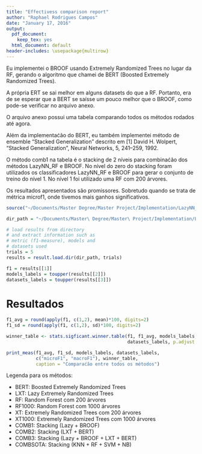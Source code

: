 ```yaml
---
title: "Effectivess comparison report"
author: "Raphael Rodrigues Campos"
date: "January 17, 2016"
output:
  pdf_document:
    keep_tex: yes
  html_document: default
header-includes: \usepackage{multirow}
---
```


Eu implementei o BROOF usando Extremely Randomized Trees no lugar da RF, gerando o algoritmo que chamei de BERT (Boosted Extremely Randomized Trees).

A própria ERT se sai melhor em alguns datasets do que a RF. Portanto, era de se esperar
que a BERT se saísse um pouco melhor que o BROOF, como pode-se verificar no arquivo anexo.

O arquivo anexo possui uma tabela comparando todos os métodos rodados até agora.

Além da implementaćão do BERT, eu também implementei método de ensemble "Stacked Generalization" descrito em [1] David H. Wolpert, "Stacked Generalization", Neural Networks, 5, 241--259, 1992.

O método comb1 na tabela é o stacking de 2 níveis para combinaćão dos métodos LazyNN\_RF e BROOF. No nível do zero do stacking foram utilizados os classificadores LazyNN_RF e BROOF para gerar o conjunto de treino do nível 1. No nível 1 foi utilizado uma RF com 200 árvores.

Os resultados apresentados são promissores. Sobretudo quando se trata de métrica microf1, onde tivemos mais ganhos significativos.


```r
source("~/Documents/Master Degree/Master Project/Implementation/LazyNN_RF/experiments/reports/utils.R")

dir_path = "~/Documents/Master\ Degree/Master\ Project/Implementation/LazyNN_RF/release/results/results_grid/"

# load results from directory
# and extract information such as
# metric (f1-measure), models and
# datasets used
trials = 5
results = result.load.dir(dir_path, trials)

f1 = results[[1]]
models_labels = toupper(results[[2]])
datasets_labels = toupper(results[[3]])

```

# Resultados

```r
f1_avg = round(apply(f1, c(1,2), mean)*100, digits=2)
f1_sd = round(apply(f1, c(1,2), sd)*100, digits=2)

winner_table <- stats.sigficant.winner.table(f1, f1_avg, models_labels,
                                             datasets_labels, p.adjust = "hommel")

print_meas(f1_avg, f1_sd, models_labels, datasets_labels,
           c("microF1", "macroF1"), winner_table, 
           caption = "Comparaćão entre todos os métodos")
```

Legenda para os métodos:

- BERT: Boosted Extremely Randomized Trees
- LXT: Lazy Extremely Randomized Trees
- RF: Random Forest com 200 árvores
- RF1000: Random Forest com 1000 árvores
- XT: Extremely Randomized Trees com 200 árvores
- XT1000: Extremely Randomized Trees com 1000 árvores
- COMB1: Stacking (Lazy + BROOF)
- COMB2: Stacking (LXT + BERT)
- COMB3: Stacking (Lazy + BROOF + LXT + BERT)
- COMBSOTA: Stacking (KNN + RF + SVM + NB)